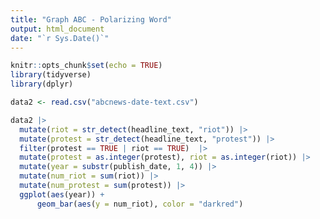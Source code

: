 ```yaml
---
title: "Graph ABC - Polarizing Word"
output: html_document
date: "`r Sys.Date()`"
---
```


```r
knitr::opts_chunk$set(echo = TRUE)
library(tidyverse)
library(dplyr)
```

```r
data2 <- read.csv("abcnews-date-text.csv")

data2 |> 
  mutate(riot = str_detect(headline_text, "riot")) |> 
  mutate(protest = str_detect(headline_text, "protest")) |> 
  filter(protest == TRUE | riot == TRUE)  |> 
  mutate(protest = as.integer(protest), riot = as.integer(riot)) |> 
  mutate(year = substr(publish_date, 1, 4)) |> 
  mutate(num_riot = sum(riot)) |> 
  mutate(num_protest = sum(protest)) |> 
  ggplot(aes(year)) +
      geom_bar(aes(y = num_riot), color = "darkred") 
   
      

    
   
```



    


